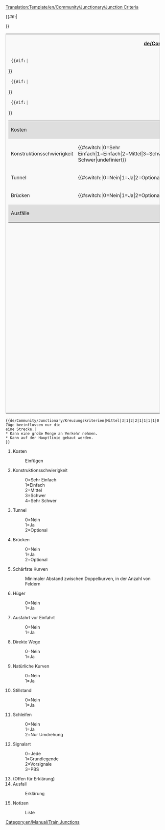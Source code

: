 <noinclude>[[Translation:Template/en/Community/Junctionary/Junction Criteria]]</noinclude><noinclude></noinclude><includeonly>
<table style='border: 1px solid #ccc;background-color: #f9f9f9;'>
<tr><th colspan='2'>[[de/Community/Junctionary/Kreuzungskriterien]]</th></tr>
<tr><td width='50%' valign='top'>
<table border='0' width='100%'>
  <tr bgcolor='#DEDEDE'><td>Kosten</td><td>{{{1}}}</td></tr>
  {{#if:{{{2}}}|<tr style='background-color:#{{#switch:{{{2}}}|0=99FF99|1=CCFF99|2=FFFF99|3=FFCC99|4=FF9999|FFFFFF}}'>
  <td>Konstruktionsschwierigkeit</td><td>{{#switch:{{{2}}}|0=Sehr Einfach|1=Einfach|2=Mittel|3=Schwer|4=Sehr Schwer|undefiniert}}</td></tr>}}
  {{#if:{{{3}}}|<tr style='background-color:#{{#switch:{{{3}}}|0=CCFFCC|1=FFCCCC|2=FFFFCC|FFFFFF}}'>
  <td>Tunnel</td><td>{{#switch:{{{3}}}|0=Nein|1=Ja|2=Optional|undefiniert}}</td></tr>}}
  {{#if:{{{4}}}|<tr style='background-color:#{{#switch:{{{4}}}|0=CCFFCC|1=FFCCCC|2=FFFFCC|FFFFFF}}'>
  <td>Brücken</td><td>{{#switch:{{{4}}}|0=Nein|1=Ja|2=Optional|undefiniert}}</td></tr>}}
  <tr bgcolor='#DEDEDE'><td colspan='2'>Ausfälle<br/>{{{14}}}</td></tr>
</table>
</td><td width='50%' valign='top'>
<table border='0' width='100%'>{{#if:{{{5}}}|<tr style='background-color:#{{#switch:{{{5}}}   | 0=f99   | 1=fc9   | 2=fd9   | 3=fe9   | 4=ff9   | 5=ef9   | 6=df9   | 7=cf9   | 8=bf9   | 9=af9   |10=9f9   |11=8f9   |12=7f9   |  fff  }}'>
  <td>Schärfste Kurven</td><td>{{{5}}}</td></tr>}}
  {{#if:{{{6}}}|<tr style='background-color:#{{#switch:{{{6}}}|0=CCFFCC|1=FFCCCC|FFFFFF}}'>
  <td>Hügel</td><td>{{#switch:{{{6}}}|0=Nein|1=Ja|undefiniert}}</td></tr>}}
   {{#if:{{{7}}}|<tr style='background-color:#{{#switch:{{{7}}}|0=FFCCCC|1=CCFFCC|FFFFFF}}'>
  <td>Ausfahrt vor Einfahrt</td><td>{{#switch:{{{7}}}|0=Nein|1=Ja|undefiniert}}</td></tr>}}
  {{#if:{{{8}}}|<tr style='background-color:#{{#switch:{{{8}}}|0=FFCCCC|1=CCFFCC|FFFFFF}}'>
  <td>Direkte Wege</td><td>{{#switch:{{{8}}}|0=Nein|1=Ja|undefiniert}}</td></tr>}}
  {{#if:{{{9}}}|<tr style='background-color:#{{#switch:{{{9}}}|0=FFCCCC|1=CCFFCC|FFFFFF}}'>
  <td>Natürliche Kurven</td><td>{{#switch:{{{9}}}|0=Nein|1=Ja|undefiniert}}</td></tr>}}
  {{#if:{{{10}}}|<tr style='background-color:#{{#switch:{{{10}}}|0=CCFFCC|1=FFCCCC|FFFFFF}}'>
  <td>Stillstand</td><td>{{#switch:{{{10}}}|0=Nein|1=Ja|undefiniert}}</td></tr>}}
  {{#if:{{{11}}}|<tr style='background-color:#{{#switch:{{{11}}}|0=CCFFCC|1=FFCCCC|2=CCFFCC|FFFFFF}}'>
  <td>Schleifen</td><td>{{#switch:{{{11}}}|0=Nein|1=Ja|2=Nur Umdrehung|undefiniert}}</td></tr>}}
  {{#if:{{{12}}}|<tr bgcolor='#DEDEDE'><td>Signalart</td>
  <td>{{#switch:{{{12}}}|0=Jede|1=Grundlegende|2=Vorsignal|3=PBS|undefiniert}}</td></tr>}}
</table>
</td></tr>
{{#if:{{{15}}}|<tr><td colspan='2'>{{{15}}}</td></tr>}}
</table>
</includeonly>
<noinclude>
{{de/Community/Junctionary/Kreuzungskriterien|Mittel|3|1|2|2|1|1|1|1|0|0|0||Ausgefallene Züge beeinflussen nur die eine Strecke.|
* Kann eine große Menge an Verkehr nehmen.
* Kann auf der Hauptlinie gebaut werden.
}}
<pre>{{de/Community/Junctionary/Kreuzungskriterien|Mittel|3|1|2|2|1|1|1|1|0|0|0||Ausgefallene Züge beeinflussen nur die
eine Strecke.|
* Kann eine große Menge an Verkehr nehmen.
* Kann auf der Hauptlinie gebaut werden.
}}</pre>
#Kosten
#:Einfügen
#Konstruktionsschwierigkeit
#:0=Sehr Einfach
#:1=Einfach
#:2=Mittel
#:3=Schwer
#:4=Sehr Schwer
#Tunnel
#:0=Nein
#:1=Ja
#:2=Optional
#Brücken
#:0=Nein
#:1=Ja
#:2=Optional
#Schärfste Kurven
#:Minimaler Abstand zwischen Doppelkurven, in der Anzahl von Feldern
#Hüger
#:0=Nein
#:1=Ja
#Ausfahrt vor Einfahrt
#:0=Nein
#:1=Ja
#Direkte Wege
#:0=Nein
#:1=Ja
#Natürliche Kurven
#:0=Nein
#:1=Ja
#Stillstand
#:0=Nein
#:1=Ja
#Schleifen
#:0=Nein
#:1=Ja
#:2=Nur Umdrehung
#Signalart
#:0=Jede
#:1=Grundlegende
#:2=Vorsignale
#:3=PBS
#(Offen für Erklärung)
#Ausfall
#:Erklärung
#Notizen
#:Liste

[[Category:en/Manual/Train Junctions]]
</noinclude>